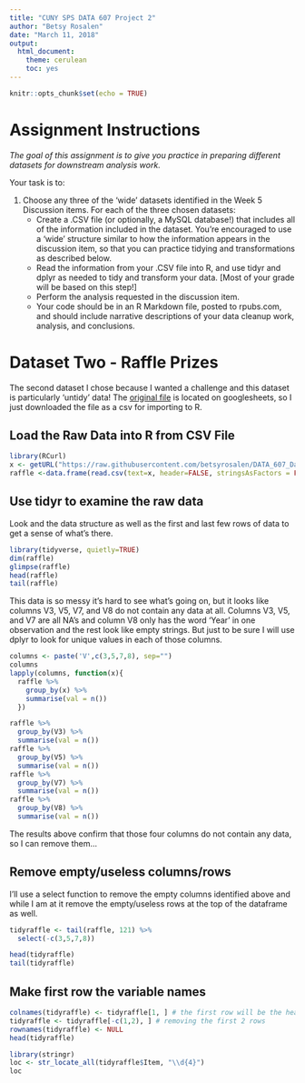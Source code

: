```yaml
---
title: "CUNY SPS DATA 607 Project 2"
author: "Betsy Rosalen"
date: "March 11, 2018"
output:
  html_document:
    theme: cerulean
    toc: yes
---
```


```r
knitr::opts_chunk$set(echo = TRUE)
```

# Assignment Instructions

*The goal of this assignment is to give you practice in preparing different datasets for downstream analysis work.*

Your task is to:

1. Choose any three of the 'wide' datasets identified in the Week 5 Discussion items. For each of the three chosen datasets:
    - Create a .CSV file (or optionally, a MySQL database!) that includes all of the information included in the dataset. You're encouraged to use a 'wide' structure similar to how the information appears in the discussion item, so that you can practice tidying and transformations as described below.
    - Read the information from your .CSV file into R, and use tidyr and dplyr as needed to tidy and transform your data. [Most of your grade will be based on this step!]
    - Perform the analysis requested in the discussion item.
    - Your code should be in an R Markdown file, posted to rpubs.com, and should include narrative descriptions of your data cleanup work, analysis, and conclusions.

# Dataset Two - Raffle Prizes

The second dataset I chose because I wanted a challenge and this dataset is particularly 'untidy' data!  The [original file](https://docs.google.com/spreadsheets/d/1A9eYkzMLYgD1T2wAq3xgrdrepC8lz-F3uRhh-YEUk-M/edit?usp=sharing) is located on googlesheets, so I just downloaded the file as a csv for importing to R.

## Load the Raw Data into R from CSV File

```R
library(RCurl) 
x <- getURL("https://raw.githubusercontent.com/betsyrosalen/DATA_607_Data_Acquisition_and_Management/master/Project2/DS2-Raffle%20Prizes.csv") 
raffle <-data.frame(read.csv(text=x, header=FALSE, stringsAsFactors = FALSE))
```

## Use tidyr to examine the raw data

Look and the data structure as well as the first and last few rows of data to get a sense of what's there.

```r
library(tidyverse, quietly=TRUE)
dim(raffle)
glimpse(raffle)
head(raffle)
tail(raffle)
```

This data is so messy it's hard to see what's going on, but it looks like columns V3, V5, V7, and V8 do not contain any data at all.  Columns V3, V5, and V7 are all NA's and column V8 only has the word 'Year' in one observation and the rest look like empty strings. But just to be sure I will use dplyr to look for unique values in each of those columns.

```r
columns <- paste('V',c(3,5,7,8), sep="")
columns
lapply(columns, function(x){
  raffle %>%
    group_by(x) %>%
    summarise(val = n())
  })
```


```r
raffle %>% 
  group_by(V3) %>%
  summarise(val = n())
raffle %>% 
  group_by(V5) %>%
  summarise(val = n())
raffle %>% 
  group_by(V7) %>%
  summarise(val = n())
raffle %>% 
  group_by(V8) %>%
  summarise(val = n())
```

The results above confirm that those four columns do not contain any data, so I can remove them...

## Remove empty/useless columns/rows

I'll use a select function to remove the empty columns identified above and while I am at it remove the empty/useless rows at the top of the dataframe as well.

```r
tidyraffle <- tail(raffle, 121) %>%
  select(-c(3,5,7,8))

head(tidyraffle)
tail(tidyraffle)
```

## Make first row the variable names

```r
colnames(tidyraffle) <- tidyraffle[1, ] # the first row will be the header
tidyraffle <- tidyraffle[-c(1,2), ] # removing the first 2 rows
rownames(tidyraffle) <- NULL
head(tidyraffle)
```

```r
library(stringr)
loc <- str_locate_all(tidyraffle$Item, "\\d{4}")
loc
```

